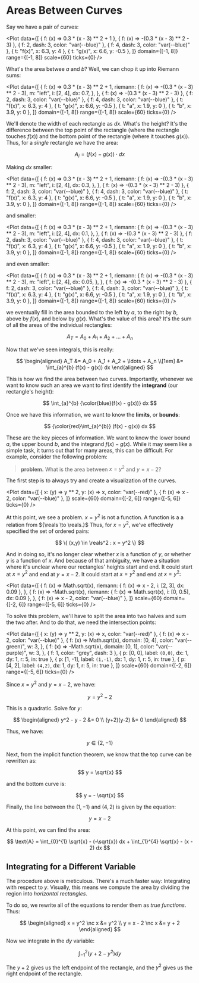 
# Areas Between Curves

Say we have a pair of curves:

<Plot
	data={[
		{ f: (x) => 0.3 * (x - 3) ** 2 + 1 },
		{ f: (x) => -(0.3 * (x - 3) ** 2 - 3) },
		{ f: 2, dash: 3, color: "var(--blue)" },
		{ f: 4, dash: 3, color: "var(--blue)" },
		{ t: "f(x)", x: 6.3, y: 4 },
		{ t: "g(x)", x: 6.6, y: -0.5 },
	]}
	domain={[-1, 8]}
	range={[-1, 8]}
	scale={60}
	ticks={0}
/>

What's the area betwee ${a}$ and ${b}$? Well, we can chop it up into
Riemann sums:

<Plot
	data={[
		{
			f: (x) => 0.3 * (x - 3) ** 2 + 1,
			riemann: {
				f: (x) => -(0.3 * (x - 3) ** 2 - 3),
				m: "left",
				i: [2, 4],
				dx: 0.7,
			},
		},
		{ f: (x) => -(0.3 * (x - 3) ** 2 - 3) },
		{ f: 2, dash: 3, color: "var(--blue)" },
		{ f: 4, dash: 3, color: "var(--blue)" },
		{ t: "f(x)", x: 6.3, y: 4 },
		{ t: "g(x)", x: 6.6, y: -0.5 },
		{ t: "a", x: 1.9, y: 0 },
		{ t: "b", x: 3.9, y: 0 },
	]}
	domain={[-1, 8]}
	range={[-1, 8]}
	scale={60}
	ticks={0}
/>

We'll denote the width of each rectangle as ${dx.}$ What's the height? It's
the difference between the top point of the rectangle (where the rectangle
touches ${f(x)}$) and the bottom point of the rectangle (where it touches
${g(x)}$). Thus, for a _single_ rectangle we have the area:

$$
	A_i = (f(x) - g(x)) \cdot dx
$$

Making ${dx}$ smaller:

<Plot
	data={[
		{
			f: (x) => 0.3 * (x - 3) ** 2 + 1,
			riemann: {
				f: (x) => -(0.3 * (x - 3) ** 2 - 3),
				m: "left",
				i: [2, 4],
				dx: 0.3,
			},
		},
		{ f: (x) => -(0.3 * (x - 3) ** 2 - 3) },
		{ f: 2, dash: 3, color: "var(--blue)" },
		{ f: 4, dash: 3, color: "var(--blue)" },
		{ t: "f(x)", x: 6.3, y: 4 },
		{ t: "g(x)", x: 6.6, y: -0.5 },
		{ t: "a", x: 1.9, y: 0 },
		{ t: "b", x: 3.9, y: 0 },
	]}
	domain={[-1, 8]}
	range={[-1, 8]}
	scale={60}
	ticks={0}
/>

and smaller:

<Plot
	data={[
		{
			f: (x) => 0.3 * (x - 3) ** 2 + 1,
			riemann: {
				f: (x) => -(0.3 * (x - 3) ** 2 - 3),
				m: "left",
				i: [2, 4],
				dx: 0.1,
			},
		},
		{ f: (x) => -(0.3 * (x - 3) ** 2 - 3) },
		{ f: 2, dash: 3, color: "var(--blue)" },
		{ f: 4, dash: 3, color: "var(--blue)" },
		{ t: "f(x)", x: 6.3, y: 4 },
		{ t: "g(x)", x: 6.6, y: -0.5 },
		{ t: "a", x: 1.9, y: 0 },
		{ t: "b", x: 3.9, y: 0 },
	]}
	domain={[-1, 8]}
	range={[-1, 8]}
	scale={60}
	ticks={0}
/>

and even smaller:

<Plot
	data={[
		{
			f: (x) => 0.3 * (x - 3) ** 2 + 1,
			riemann: {
				f: (x) => -(0.3 * (x - 3) ** 2 - 3),
				m: "left",
				i: [2, 4],
				dx: 0.05,
			},
		},
		{ f: (x) => -(0.3 * (x - 3) ** 2 - 3) },
		{ f: 2, dash: 3, color: "var(--blue)" },
		{ f: 4, dash: 3, color: "var(--blue)" },
		{ t: "f(x)", x: 6.3, y: 4 },
		{ t: "g(x)", x: 6.6, y: -0.5 },
		{ t: "a", x: 1.9, y: 0 },
		{ t: "b", x: 3.9, y: 0 },
	]}
	domain={[-1, 8]}
	range={[-1, 8]}
	scale={60}
	ticks={0}
/>

we eventually fill in the area bounded to the left by ${a,}$ to the right
by ${b,}$ above by ${f(x),}$ and below by ${g(x).}$ What's the value of
this area? It's the sum of all the areas of the individual rectangles:

$$
	A_T = A_0 + A_1 + A_2 + \ldots + A_n
$$

Now that we've seen integrals, this is really:

$$
\begin{aligned}
	A_T &= A_0 + A_1 + A_2 + \ldots + A_n \\[1em]
	&= \int_{a}^{b} (f(x) - g(x)) dx
\end{aligned}
$$

This is how we find the area between two curves. Importantly, whenever we
want to know such an area we want to first identify the __integrand__ (our
rectangle's height):

$$
	\int_{a}^{b} {\color{blue}(f(x) - g(x))} dx
$$

Once we have this information, we want to know the __limits__, or
__bounds__:

$$
	{\color{red}\int_{a}^{b}} (f(x) - g(x)) dx
$$

These are the key pieces of information. We want to know the lower bound
${a,}$ the upper bound ${b,}$ and the integrand ${f(x)-g(x).}$ While it may
seem like a simple task, it turns out that for many areas, this can be
difficult. For example, consider the following problem:

> __problem.__ What is the area between ${x = y^2}$ and ${y=x-2?}$

The first step is to always try and create a visualization of the curves.

<Plot
	data={[
		{ x: (y) => y ** 2, y: (x) => x, color: "var(--red)" },
		{ f: (x) => x - 2, color: "var(--blue)" },
	]}
	scale={60}
	domain={[-2, 6]}
	range={[-5, 6]}
	ticks={0}
/>

At this point, we see a problem. ${x = y^2}$ is not a function. A function
is a a relation from ${\reals \to \reals.}$ Thus, for ${x = y^2,}$ we've
effectively specified the set of ordered pairs:

$$
	\{ (x,y) \in \reals^2 : x = y^2 \}
$$

And in doing so, it's no longer clear whether ${x}$ is a function of ${y,}$
or whether ${y}$ is a function of ${x.}$ And because of that ambiguity, we
have a situation where it's unclear where our rectangles' heights start and
end. It could start at ${x = y^2}$ and end at ${y = x-2.}$ It could start
at ${x = y^2}$ and end at ${x = y^2:}$

<Plot
	data={[
		{
			f: (x) => Math.sqrt(x),
			riemann: { f: (x) => x - 2, i: [2, 3], dx: 0.09 },
		},
		{
			f: (x) => -Math.sqrt(x),
			riemann: { f: (x) => Math.sqrt(x), i: [0, 0.5], dx: 0.09 },
		},
		{ f: (x) => x - 2, color: "var(--blue)" },
	]}
	scale={60}
	domain={[-2, 6]}
	range={[-5, 6]}
	ticks={0}
/>

To solve this problem, we'll have to split the area into two halves and sum
the two after. And to do that, we need the intersection points:

<Plot
	data={[
		{ x: (y) => y ** 2, y: (x) => x, color: "var(--red)" },
		{ f: (x) => x - 2, color: "var(--blue)" },
		{
			f: (x) => Math.sqrt(x),
			domain: [0, 4],
			color: "var(--green)",
			w: 3,
		},
		{
			f: (x) => -Math.sqrt(x),
			domain: [0, 1],
			color: "var(--purple)",
			w: 3,
		},
		{ f: 1, color: "grey", dash: 3 },
		{ p: [0, 0], label: `(0,0)`, dx: 1, dy: 1, r: 5, in: true },
		{ p: [1, -1], label: `(1,-1)`, dx: 1, dy: 1, r: 5, in: true },
		{ p: [4, 2], label: `(4,2)`, dx: 1, dy: 1, r: 5, in: true },
	]}
	scale={60}
	domain={[-2, 6]}
	range={[-5, 6]}
	ticks={0}
/>

Since ${x = y^2}$ and ${y = x-2,}$ we have:

$$
	y = y^2 - 2
$$

This is a quadratic. Solve for ${y:}$

$$
\begin{aligned}
	y^2 - y - 2 &= 0 \\
	(y+2)(y-2) &= 0
\end{aligned}
$$

Thus, we have:

$$
	y \in \{ 2, -1 \}
$$

Next, from the implicit function theorem, we know that the top curve can be
rewritten as:

$$
		y = \sqrt{x}
$$

and the bottom curve is:

$$
	y = - \sqrt{x}
$$

Finally, the line between the ${(1,-1)}$ and ${(4,2)}$ is given by the
equation:

$$
	y = x - 2
$$

At this point, we can find the area:

$$
	\text{A} = \int_{0}^{1} \sqrt{x} - (-\sqrt{x}) dx + \int_{1}^{4} \sqrt{x} - (x - 2) dx
$$

## Integrating for a Different Variable

The procedure above is meticulous. There's a much faster way: Integrating
with respect to ${y.}$ Visually, this means we compute the area by dividing
the region into _horizontal rectangles_.

To do so, we rewrite all of the equations to render them as _true
functions_. Thus:

$$
	\begin{aligned}
		x = y^2 \nc x &= y^2 \\
		y = x - 2 \nc x &= y + 2
	\end{aligned}
$$

Now we integrate in the ${dy}$ variable:

$$
	\int_{-1}^{2} (y+2 - y^2) dy
$$

The ${y+2}$ gives us the left endpoint of the rectangle, and the ${y^2}$
gives us the right endpoint of the rectangle.
